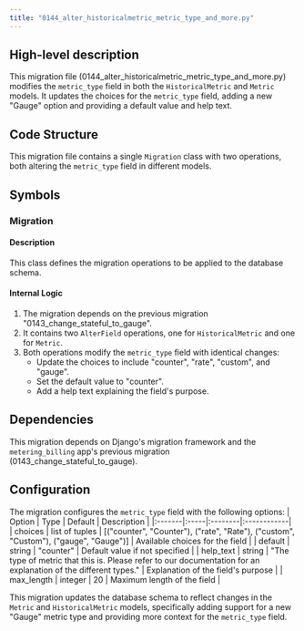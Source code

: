 ```yaml
---
title: "0144_alter_historicalmetric_metric_type_and_more.py"
---
```


## High-level description
This migration file (0144_alter_historicalmetric_metric_type_and_more.py) modifies the `metric_type` field in both the `HistoricalMetric` and `Metric` models. It updates the choices for the `metric_type` field, adding a new "Gauge" option and providing a default value and help text.

## Code Structure
This migration file contains a single `Migration` class with two operations, both altering the `metric_type` field in different models.

## Symbols

### Migration
#### Description
This class defines the migration operations to be applied to the database schema.

#### Internal Logic
1. The migration depends on the previous migration "0143_change_stateful_to_gauge".
2. It contains two `AlterField` operations, one for `HistoricalMetric` and one for `Metric`.
3. Both operations modify the `metric_type` field with identical changes:
   - Update the choices to include "counter", "rate", "custom", and "gauge".
   - Set the default value to "counter".
   - Add a help text explaining the field's purpose.

## Dependencies
This migration depends on Django's migration framework and the `metering_billing` app's previous migration (0143_change_stateful_to_gauge).

## Configuration
The migration configures the `metric_type` field with the following options:
| Option | Type | Default | Description |
|:-------|:-----|:--------|:------------|
| choices | list of tuples | [("counter", "Counter"), ("rate", "Rate"), ("custom", "Custom"), ("gauge", "Gauge")] | Available choices for the field |
| default | string | "counter" | Default value if not specified |
| help_text | string | "The type of metric that this is. Please refer to our documentation for an explanation of the different types." | Explanation of the field's purpose |
| max_length | integer | 20 | Maximum length of the field |

This migration updates the database schema to reflect changes in the `Metric` and `HistoricalMetric` models, specifically adding support for a new "Gauge" metric type and providing more context for the `metric_type` field.